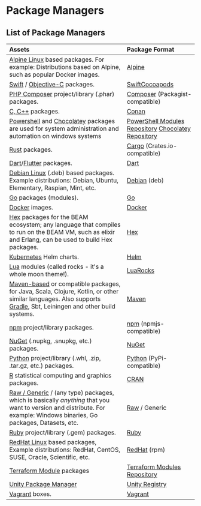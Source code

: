 # Package Managers

## List of Package Managers

|Assets|Package Format|
|:-- |:-- |
|[Alpine Linux](https://alpinelinux.org/) based packages. For example: Distributions based on Alpine, such as popular Docker images.|[Alpine](/package-formats/alpine-repository)|
|[Swift](https://developer.apple.com/swift/) / [Objective-C](https://developer.apple.com/library/archive/documentation/Cocoa/Conceptual/ProgrammingWithObjectiveC/Introduction/Introduction.html) packages.|[Swift](/package-formats/swift-registry)[Cocoapods](/package-formats/cocoapods-repository)|
|[PHP Composer](https://getcomposer.org/) project/library (.phar) packages.|[Composer](/package-formats/composer-repository) (Packagist-compatible)|
|[C, C++](https://conan.io/) packages.|[Conan](/package-formats/conan-repository)|
|[Powershell](https://learn.microsoft.com/en-us/powershell/) and [Chocolatey](https://chocolatey.org/) packages are used for system administration and automation on windows systems|[PowerShell Modules Repository](/package-formats/powershell-modules-repository)  [Chocolatey Repository](/package-formats/chocolatey-repository)|
|[Rust](https://www.rust-lang.org/) packages.|[Cargo](/package-formats/cargo-registry) (Crates.io-compatible)|
|[Dart](https://dart.dev/)/[Flutter](https://flutter.dev) packages.|[Dart](/package-formats/dart-repository)|
|[Debian Linux](https://www.debian.org/) (.deb) based packages.  Example distributions: Debian, Ubuntu, Elementary, Raspian, Mint, etc.|[Debian](/package-formats/debian-repository) (deb)|
|[Go](https://github.com/golang/go/wiki/Modules) packages (modules).|[Go](/package-formats/go-registry)|
|[Docker](https://docker.com) images.|[Docker](/package-formats/docker-registry)|
|[Hex](https://hex.pm/) packages for the BEAM ecosystem; any language that compiles to run on the BEAM VM, such as elixir and Erlang, can be used to build Hex packages.|[Hex](/package-formats/hex-repository)|
|[Kubernetes](https://kubernetes.io/) Helm charts.|[Helm](/package-formats/helm-chart-repository)|
|[Lua](https://www.lua.org/) modules (called rocks - it's a whole moon theme!).|[LuaRocks](/package-formats/luarocks-repository)|
|[Maven-based](https://maven.apache.org/) or compatible packages, for Java, Scala, Clojure, Kotlin, or other similar languages.  Also supports [Gradle](https://gradle.org), Sbt, Leiningen and other build systems.|[Maven](/package-formats/maven-repository)|
|[npm](https://docs.npmjs.com/about-npm/) project/library packages.|[npm](/package-formats/npm-registry) (npmjs-compatible)|
|[NuGet](https://www.nuget.org) (.nupkg, .snupkg, etc.) packages.|[NuGet](/package-formats/nuget-feed)|
|[Python](https://www.python.org/) project/library (.whl, .zip, .tar.gz, etc.) packages.|[Python](/package-formats/python-repository) (PyPi-compatible)|
|[R](https://www.r-project.org) statistical computing and graphics packages.|[CRAN](/package-formats/cran-repository)|
|[Raw / Generic](https://en.wikipedia.org/wiki/File_server) / (any type) packages, which is basically _anything_ that you want to version and distribute.  For example: Windows binaries, Go packages, Datasets, etc.|[Raw](/package-formats/raw-repository) / Generic|
|[Ruby](https://www.ruby-lang.org/en/) project/library (.gem) packages.|[Ruby](/package-formats/ruby-repository)|
|[RedHat Linux](https://www.redhat.com/en/technologies/linux-platforms/enterprise-linux) based packages,  Example distributions: RedHat, CentOS, SUSE, Oracle, Scientific, etc.|[RedHat](/package-formats/redhat-repository) (rpm)|
|[Terraform Module](https://www.terraform.io/docs/modules/index.html) packages|[Terraform Modules Repository](/package-formats/terraform-modules-repository)|
|[Unity Package Manager](https://docs.unity3d.com/Manual/Packages.html)|[Unity Registry](/package-formats/unity-registry)|
|[Vagrant](https://www.vagrantup.com/) boxes.|[Vagrant](/package-formats/vagrant-repository)
